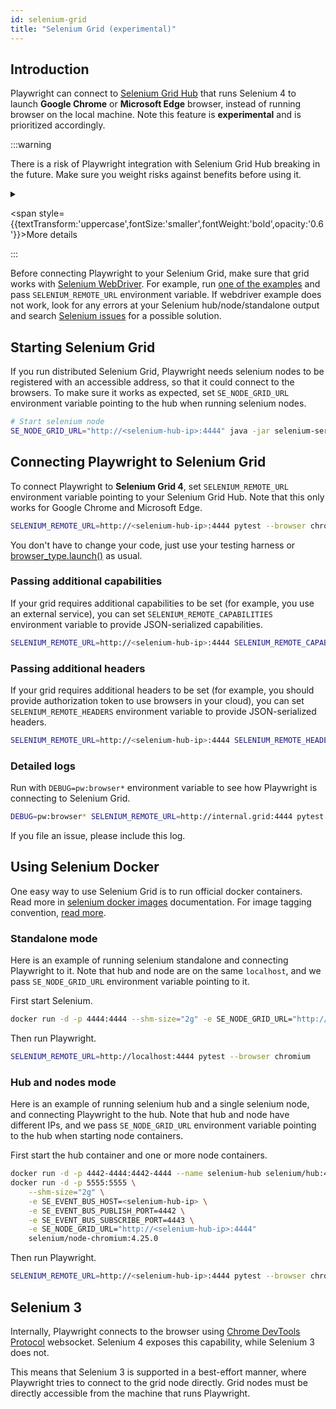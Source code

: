 ```yaml
---
id: selenium-grid
title: "Selenium Grid (experimental)"
---
```


## Introduction

Playwright can connect to [Selenium Grid Hub](https://www.selenium.dev/documentation/grid/) that runs Selenium 4 to launch **Google Chrome** or **Microsoft Edge** browser, instead of running browser on the local machine. Note this feature is **experimental** and is prioritized accordingly.

:::warning

There is a risk of Playwright integration with Selenium Grid Hub breaking in the future. Make sure you weight risks against benefits before using it.

<details>

<summary>

<span style={{textTransform:'uppercase',fontSize:'smaller',fontWeight:'bold',opacity:'0.6'}}>More details</span>

</summary>

Internally, Playwright connects to the browser using [Chrome DevTools Protocol](https://chromedevtools.github.io/devtools-protocol/) websocket. Selenium 4 currently exposes this capability. However, this [might not be the case in the future](https://github.com/SeleniumHQ/selenium/issues/11590#issuecomment-1436113950). If Selenium drops this capability, Playwright will stop working with it.

</details>
:::

Before connecting Playwright to your Selenium Grid, make sure that grid works with [Selenium WebDriver](https://www.selenium.dev/documentation/webdriver/). For example, run [one of the examples](https://github.com/SeleniumHQ/selenium/tree/trunk/javascript/node/selenium-webdriver/example) and pass `SELENIUM_REMOTE_URL` environment variable. If webdriver example does not work, look for any errors at your Selenium hub/node/standalone output and search [Selenium issues](https://github.com/SeleniumHQ/selenium/issues) for a possible solution.

## Starting Selenium Grid

If you run distributed Selenium Grid, Playwright needs selenium nodes to be registered with an accessible address, so that it could connect to the browsers. To make sure it works as expected, set `SE_NODE_GRID_URL` environment variable pointing to the hub when running selenium nodes.

```bash
# Start selenium node
SE_NODE_GRID_URL="http://<selenium-hub-ip>:4444" java -jar selenium-server-<version>.jar node
```

## Connecting Playwright to Selenium Grid

To connect Playwright to **Selenium Grid 4**, set `SELENIUM_REMOTE_URL` environment variable pointing to your Selenium Grid Hub. Note that this only works for Google Chrome and Microsoft Edge.

```bash
SELENIUM_REMOTE_URL=http://<selenium-hub-ip>:4444 pytest --browser chromium
```

You don't have to change your code, just use your testing harness or [browser_type.launch()](/api/class-browsertype.mdx#browser-type-launch) as usual.

### Passing additional capabilities

If your grid requires additional capabilities to be set (for example, you use an external service), you can set `SELENIUM_REMOTE_CAPABILITIES` environment variable to provide JSON-serialized capabilities.

```bash
SELENIUM_REMOTE_URL=http://<selenium-hub-ip>:4444 SELENIUM_REMOTE_CAPABILITIES="{'mygrid:options':{os:'windows',username:'John',password:'secure'}}" pytest --browser chromium
```

### Passing additional headers

If your grid requires additional headers to be set (for example, you should provide authorization token to use browsers in your cloud), you can set `SELENIUM_REMOTE_HEADERS` environment variable to provide JSON-serialized headers.

```bash
SELENIUM_REMOTE_URL=http://<selenium-hub-ip>:4444 SELENIUM_REMOTE_HEADERS="{'Authorization':'Basic b64enc'}" pytest --browser chromium
```

### Detailed logs

Run with `DEBUG=pw:browser*` environment variable to see how Playwright is connecting to Selenium Grid.

```bash
DEBUG=pw:browser* SELENIUM_REMOTE_URL=http://internal.grid:4444 pytest --browser chromium
```

If you file an issue, please include this log.

## Using Selenium Docker

One easy way to use Selenium Grid is to run official docker containers. Read more in [selenium docker images](https://github.com/SeleniumHQ/docker-selenium) documentation. For image tagging convention, [read more](https://github.com/SeleniumHQ/docker-selenium/wiki/Tagging-Convention#selenium-grid-4x-and-above).

### Standalone mode

Here is an example of running selenium standalone and connecting Playwright to it. Note that hub and node are on the same `localhost`, and we pass `SE_NODE_GRID_URL` environment variable pointing to it.

First start Selenium.

```bash
docker run -d -p 4444:4444 --shm-size="2g" -e SE_NODE_GRID_URL="http://localhost:4444" selenium/standalone-chromium:latest
```

Then run Playwright.

```bash
SELENIUM_REMOTE_URL=http://localhost:4444 pytest --browser chromium
```

### Hub and nodes mode

Here is an example of running selenium hub and a single selenium node, and connecting Playwright to the hub. Note that hub and node have different IPs, and we pass `SE_NODE_GRID_URL` environment variable pointing to the hub when starting node containers.

First start the hub container and one or more node containers.

```bash
docker run -d -p 4442-4444:4442-4444 --name selenium-hub selenium/hub:4.25.0
docker run -d -p 5555:5555 \
    --shm-size="2g" \
    -e SE_EVENT_BUS_HOST=<selenium-hub-ip> \
    -e SE_EVENT_BUS_PUBLISH_PORT=4442 \
    -e SE_EVENT_BUS_SUBSCRIBE_PORT=4443 \
    -e SE_NODE_GRID_URL="http://<selenium-hub-ip>:4444"
    selenium/node-chromium:4.25.0
```

Then run Playwright.

```bash
SELENIUM_REMOTE_URL=http://<selenium-hub-ip>:4444 pytest --browser chromium
```

## Selenium 3

Internally, Playwright connects to the browser using [Chrome DevTools Protocol](https://chromedevtools.github.io/devtools-protocol/) websocket. Selenium 4 exposes this capability, while Selenium 3 does not.

This means that Selenium 3 is supported in a best-effort manner, where Playwright tries to connect to the grid node directly. Grid nodes must be directly accessible from the machine that runs Playwright.


[Accessibility]: /api/class-accessibility.mdx "Accessibility"
[APIRequest]: /api/class-apirequest.mdx "APIRequest"
[APIRequestContext]: /api/class-apirequestcontext.mdx "APIRequestContext"
[APIResponse]: /api/class-apiresponse.mdx "APIResponse"
[APIResponseAssertions]: /api/class-apiresponseassertions.mdx "APIResponseAssertions"
[Browser]: /api/class-browser.mdx "Browser"
[BrowserContext]: /api/class-browsercontext.mdx "BrowserContext"
[BrowserType]: /api/class-browsertype.mdx "BrowserType"
[CDPSession]: /api/class-cdpsession.mdx "CDPSession"
[Clock]: /api/class-clock.mdx "Clock"
[ConsoleMessage]: /api/class-consolemessage.mdx "ConsoleMessage"
[Dialog]: /api/class-dialog.mdx "Dialog"
[Download]: /api/class-download.mdx "Download"
[ElementHandle]: /api/class-elementhandle.mdx "ElementHandle"
[Error]: /api/class-error.mdx "Error"
[FileChooser]: /api/class-filechooser.mdx "FileChooser"
[Frame]: /api/class-frame.mdx "Frame"
[FrameLocator]: /api/class-framelocator.mdx "FrameLocator"
[JSHandle]: /api/class-jshandle.mdx "JSHandle"
[Keyboard]: /api/class-keyboard.mdx "Keyboard"
[Locator]: /api/class-locator.mdx "Locator"
[LocatorAssertions]: /api/class-locatorassertions.mdx "LocatorAssertions"
[Mouse]: /api/class-mouse.mdx "Mouse"
[Page]: /api/class-page.mdx "Page"
[PageAssertions]: /api/class-pageassertions.mdx "PageAssertions"
[Playwright]: /api/class-playwright.mdx "Playwright"
[Request]: /api/class-request.mdx "Request"
[Response]: /api/class-response.mdx "Response"
[Route]: /api/class-route.mdx "Route"
[Selectors]: /api/class-selectors.mdx "Selectors"
[TimeoutError]: /api/class-timeouterror.mdx "TimeoutError"
[Touchscreen]: /api/class-touchscreen.mdx "Touchscreen"
[Tracing]: /api/class-tracing.mdx "Tracing"
[Video]: /api/class-video.mdx "Video"
[WebError]: /api/class-weberror.mdx "WebError"
[WebSocket]: /api/class-websocket.mdx "WebSocket"
[WebSocketRoute]: /api/class-websocketroute.mdx "WebSocketRoute"
[Worker]: /api/class-worker.mdx "Worker"
[Element]: https://developer.mozilla.org/en-US/docs/Web/API/element "Element"
[EvaluationArgument]: /evaluating.mdx#evaluation-argument "EvaluationArgument"
[Promise]: https://developer.mozilla.org/en-US/docs/Web/JavaScript/Reference/Global_Objects/Promise "Promise"
[iterator]: https://developer.mozilla.org/en-US/docs/Web/JavaScript/Reference/Iteration_protocols "Iterator"
[origin]: https://developer.mozilla.org/en-US/docs/Glossary/Origin "Origin"
[selector]: https://developer.mozilla.org/en-US/docs/Web/CSS/CSS_Selectors "selector"
[Serializable]: https://developer.mozilla.org/en-US/docs/Web/JavaScript/Reference/Global_Objects/JSON/stringify#Description "Serializable"
[UIEvent.detail]: https://developer.mozilla.org/en-US/docs/Web/API/UIEvent/detail "UIEvent.detail"
[UnixTime]: https://en.wikipedia.org/wiki/Unix_time "Unix Time"
[xpath]: https://developer.mozilla.org/en-US/docs/Web/XPath "xpath"

[Any]: https://docs.python.org/3/library/typing.html#typing.Any "Any"
[bool]: https://docs.python.org/3/library/stdtypes.html "bool"
[bytes]: https://docs.python.org/3/library/stdtypes.html#bytes "bytes"
[Callable]: https://docs.python.org/3/library/typing.html#typing.Callable "Callable"
[EventContextManager]: https://docs.python.org/3/reference/datamodel.html#context-managers "Event context manager"
[EventEmitter]: https://pyee.readthedocs.io/en/latest/#pyee.BaseEventEmitter "EventEmitter"
[Exception]: https://docs.python.org/3/library/exceptions.html#Exception "Exception"
[Dict]: https://docs.python.org/3/library/typing.html#typing.Dict "Dict"
[float]: https://docs.python.org/3/library/stdtypes.html#numeric-types-int-float-complex "float"
[int]: https://docs.python.org/3/library/stdtypes.html#numeric-types-int-float-complex "int"
[List]: https://docs.python.org/3/library/typing.html#typing.List "List"
[NoneType]: https://docs.python.org/3/library/constants.html#None "None"
[Pattern]: https://docs.python.org/3/library/re.html "Pattern"
[URL]: https://en.wikipedia.org/wiki/URL "URL"
[pathlib.Path]: https://realpython.com/python-pathlib/ "pathlib.Path"
[str]: https://docs.python.org/3/library/stdtypes.html#text-sequence-type-str "str"
[Union]: https://docs.python.org/3/library/typing.html#typing.Union "Union"
[datetime]: https://docs.python.org/3/library/datetime.html#datetime.datetime "datetime"

[all available image tags]: https://mcr.microsoft.com/en-us/product/playwright/python/about "all available image tags"
[Microsoft Artifact Registry]: https://mcr.microsoft.com/en-us/product/playwright/python/about "Microsoft Artifact Registry"
[Dockerfile.noble]: https://github.com/microsoft/playwright-python/blob/main/utils/docker/Dockerfile.noble "Dockerfile.noble"
